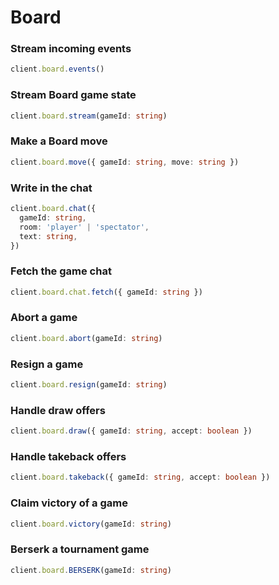 # Board

### Stream incoming events

```ts
client.board.events()
```

### Stream Board game state

```ts
client.board.stream(gameId: string)
```

### Make a Board move

```ts
client.board.move({ gameId: string, move: string })
```

### Write in the chat

```ts
client.board.chat({
  gameId: string,
  room: 'player' | 'spectator',
  text: string,
})
```

### Fetch the game chat

```ts
client.board.chat.fetch({ gameId: string })
```

### Abort a game

```ts
client.board.abort(gameId: string)
```

### Resign a game

```ts
client.board.resign(gameId: string)
```

### Handle draw offers

```ts
client.board.draw({ gameId: string, accept: boolean })
```

### Handle takeback offers

```ts
client.board.takeback({ gameId: string, accept: boolean })
```

### Claim victory of a game

```ts
client.board.victory(gameId: string)
```

### Berserk a tournament game

```ts
client.board.BERSERK(gameId: string)
```
